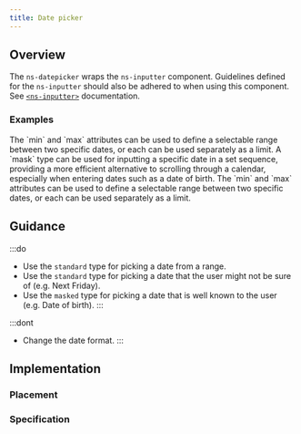 ```yaml
---
title: Date picker
---
```




## Overview

<CompDetails name={componentName} />

The `ns-datepicker` wraps the `ns-inputter` component. Guidelines defined for the `ns-inputter` should also be adhered to when using this component. See [`<ns-inputter>`](/components/ns-inputter) documentation.

### Examples

<Tabs>
  <TabItem label="Standard">
    <ExampleViewer type="standard" />
  </TabItem>
  <TabItem label="Standard min max">
  The `min` and `max` attributes can be used to define a selectable range between two specific dates, or each can be used separately as a limit.
    <ExampleViewer type="standard-min-max" />
  </TabItem>
  <TabItem label="Mask">
  A `mask` type can be used for inputting a specific date in a set sequence, providing a more efficient alternative to scrolling through a calendar, especially when entering dates such as a date of birth.
    <ExampleViewer type="mask" />
  </TabItem>
  <TabItem label="Mask min max">
  The `min` and `max` attributes can be used to define a selectable range between two specific dates, or each can be used separately as a limit.
    <ExampleViewer type="mask-min-max" />
  </TabItem>
</Tabs>

## Guidance

:::do
- Use the `standard` type for picking a date from a range.
- Use the `standard` type for picking a date that the user might not be sure of (e.g. Next Friday).
- Use the `masked` type for picking a date that is well known to the user (e.g. Date of birth).
:::

:::dont
- Change the date format.
:::

## Implementation

### Placement

<Placement name={componentName} />

### Specification

<Specification name={componentName} />
